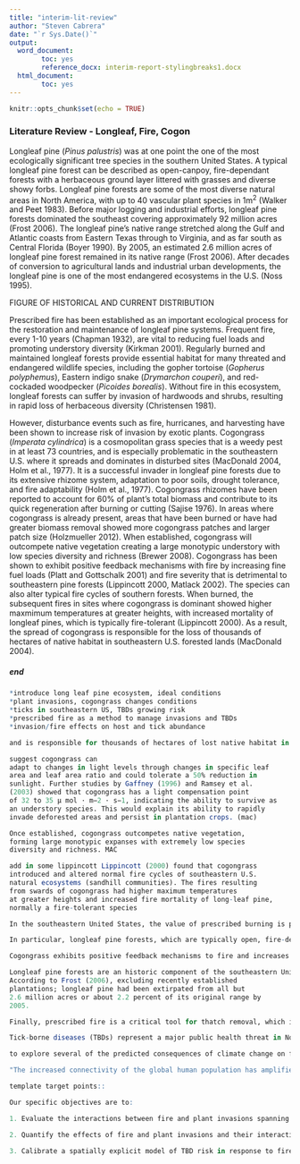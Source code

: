 ```yaml
---
title: "interim-lit-review"
author: "Steven Cabrera"
date: "`r Sys.Date()`"
output: 
  word_document:
        toc: yes
        reference_docx: interim-report-stylingbreaks1.docx
  html_document:
        toc: yes
---
```


```r
knitr::opts_chunk$set(echo = TRUE)
```

### Literature Review - Longleaf, Fire, Cogon

Longleaf pine (*Pinus palustris*) was at one point the one of the most ecologically significant tree species in the southern United States. A typical longleaf pine forest can be described as open-canpoy, fire-dependant forests with a herbaceous ground layer littered with grasses and diverse showy forbs. Longleaf pine forests are some of the most diverse natural areas in North America, with up to 40 vascular plant species in 1m^2^ (Walker and Peet 1983). Before major logging and industrial efforts, longleaf pine forests dominated the southeast covering approximately 92 million acres (Frost 2006). The longleaf pine's native range stretched along the Gulf and Atlantic coasts from Eastern Texas through to Virginia, and as far south as Central Florida (Boyer 1990). By 2005, an estimated 2.6 million acres of longleaf pine forest remained in its native range (Frost 2006). After decades of conversion  to agricultural lands and industrial urban developments, the longleaf pine is one of the most endangered ecosystems in the U.S. (Noss 1995). 

FIGURE OF HISTORICAL AND CURRENT DISTRIBUTION

Prescribed fire has been established as an important ecological process for the restoration and maintenance of longleaf pine systems. Frequent fire, every 1-10 years (Chapman 1932), are vital to reducing fuel loads and promoting understory diversity (Kirkman 2001). Regularly burned and maintained longleaf forests provide essential habitat for many threated and endangered wildlife species, including the gopher tortoise (*Gopherus polyphemus*), Eastern indigo snake (*Drymarchon couperi*), and red-cockaded woodpecker (*Picoides borealis*). Without fire in this ecosystem, longleaf forests can suffer by invasion of hardwoods and shrubs, resulting in rapid loss of herbaceous diversity (Christensen 1981).

However, disturbance events such as fire, hurricanes, and harvesting have been shown to increase risk of invasion by exotic plants. Cogongrass (*Imperata cylindrica*) is a cosmopolitan grass species that is a weedy pest in at least 73 countries, and is especially problematic in the southeastern U.S. where it spreads and dominates in disturbed sites (MacDonald 2004, Holm et al., 1977). It is a successful invader in longleaf pine forests due to its extensive rhizome system, adaptation to poor soils, drought tolerance, and fire adaptability (Holm et al., 1977). Cogongrass rhizomes have been reported to account for 60% of plant's total biomass and contribute to its quick regeneration after burning or cutting (Sajise 1976). In areas where cogongrass is already present, areas that have been burned or have had greater biomass removal showed more cogongrass patches and larger patch size (Holzmueller 2012). When established, cogongrass will outcompete native vegetation creating a large monotypic understory with low species diversity and richness (Brewer 2008). Cogongrass has been shown to exhibit positive feedback mechanisms with fire by increasing fine fuel loads (Platt and Gottschalk 2001) and fire severity that is detrimental to southeastern pine forests (Lippincott 2000, Matlack 2002). The species can also alter typical fire cycles of southern forests. When burned, the subsequent fires in sites where cogongrass is dominant showed higher maxmimum temperatures at greater heights, with increased mortality of longleaf pines, which is typically fire-tolerant (Lippincott 2000). As a result, the spread of cogongrass is responsible for the loss of thousands of hectares of native habitat in southeastern U.S. forested lands (MacDonald 2004). 

##### end


```r


*introduce long leaf pine ecosystem, ideal conditions
*plant invasions, cogongrass changes conditions
*ticks in southeastern US, TBDs growing risk
*prescribed fire as a method to manage invasions and TBDs
*invasion/fire effects on host and tick abundance

and is responsible for thousands of hectares of lost native habitat in the southeastern U.S. (Gregory E. MacDonald bio mang ecol)

suggest cogongrass can
adapt to changes in light levels through changes in specific leaf
area and leaf area ratio and could tolerate a 50% reduction in
sunlight. Further studies by Gaffney (1996) and Ramsey et al.
(2003) showed that cogongrass has a light compensation point
of 32 to 35 µ mol · m−2 · s−1, indicating the ability to survive as
an understory species. This would explain its ability to rapidly
invade deforested areas and persist in plantation crops. (mac)

Once established, cogongrass outcompetes native vegetation,
forming large monotypic expanses with extremely low species
diversity and richness. MAC

add in some lippincott Lippincott (2000) found that cogongrass
introduced and altered normal fire cycles of southeastern U.S.
natural ecosystems (sandhill communities). The fires resulting
from swards of cogongrass had higher maximum temperatures
at greater heights and increased fire mortality of long-leaf pine,
normally a fire-tolerant species

In the southeastern United States, the value of prescribed burning is particularly apparent where forests are dominated by fire-adapted or fire–dependent tree species, such as longleaf pines (Pinus palustris). Specifically, burns reduce fuel load and cause regeneration and diversification of the understory of forests [11], [13]–[16]. In addition, the immediate regeneration of understory vegetation after a burn and the long-term density and diversity of understory vegetation within regularly burned habitat provides resources for many wildlife species including the endangered or threatened gopher tortoise (Gopherus polyphemus), Eastern indigo snake (Drymarchon couperi), and red-cockaded woodpecker (Picoides borealis) [11], [15], [17]–[18].

In particular, longleaf pine forests, which are typically open, fire-dependent, communities, are highly susceptible to cogongrass, which is a pyrogenic species. ENLOE

Cogongrass exhibits positive feedback mechanisms to fire and increases fine fuel load and fire severity in a manner that is exceedingly detrimental to southeastern pine forests (Lippincott 2000, Matlack 2002)

Longleaf pine forests are an historic component of the southeastern United States and are estimated to have covered roughly 37 million ha prior to European settlement (Frost 1993). Longleaf forests are best described as fire-dependent, open-canopy forests with high species richness in the understory (Peet and Allard 1993). Historic fire return intervals for longleaf forests have been estimated at 1 to 10 yr, which strongly promotes high herbaceous richness and diversity (Chapman 1932). Removal of fire from longleaf forests results in a rapid invasion by hardwood trees and shrubs and loss of herbaceous diversity (Christensen 1981). This type of fire- dependent system is very susceptible to cogongrass invasion (Brewer 2008; Yager et al. 2010) and active, aggressive management is needed for control.
According to Frost (2006), excluding recently established
plantations; longleaf pine had been extirpated from all but
2.6 million acres or about 2.2 percent of its original range by
2005. 

Finally, prescribed fire is a critical tool for thatch removal, which is often a prerequisite for revegetation (DiTomaso et al. 2006; Seymour et al. 2008). Heavy cogongrass thatch may suppress seeding success by reducing soil seed contact, successful germination, and establishment (Lippincott 1997).

Tick-borne diseases (TBDs) represent a major public health threat in North America

to explore several of the predicted consequences of climate change on fire regimes and plant communities, and their interactions with wildlife, for human risk of exposure to TBDs in the southeastern U.S.

"The increased connectivity of the global human population has amplified the frequency and effect of biological invasions and disease outbreaks." 

template target points::

Our specific objectives are to:

1. Evaluate the interactions between fire and plant invasions spanning a gradient in fire management, invasive plant distribution and abundance, and climatic conditions across the southeastern U.S.

2. Quantify the effects of fire and plant invasions and their interactions on wildlife abundance, tick abundance, tick infection rates, and TBD risk to humans.

3. Calibrate a spatially explicit model of TBD risk in response to fire-invasion interactions   and examine the responses of fire, plant invasions, wildlife, TBD risk, using simulations of    climate change scenarios.

```
